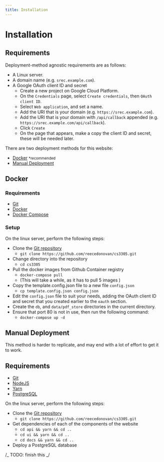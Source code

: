 ```yaml
---
title: Installation
---
```


# Installation

## Requirements

Deployment-method agnostic requirements are as follows:

- A Linux server.
- A domain name (e.g. `srec.example.com`).
- A Google OAuth client ID and secret
  - Create a new project on Google Cloud Platform.
  - On the `Credentials` page, select `Create credentials`, then `OAuth client ID`.
  - Select `Web application`, and set a name.
  - Add the URI that is your domain (e.g. `https://srec.example.com`).
  - Add the URI that is your domain with `/api/callback` appended (e.g. `https://srec.example.com/api/callback`).
  - Click `Create`
  - On the page that appears, make a copy the client ID and secret, these will be needed later.

There are two deployment methods for this website:

- [Docker](#docker) <small>\*recommended</small>
- [Manual Deployment](#manual)

<h2 id="docker">Docker</h2>

### Requirements

- [Git](https://git-scm.com/)
- [Docker](https://www.docker.com/)
- [Docker Compose](https://docs.docker.com/compose/overview/)

### Setup

On the linux server, perform the following steps:

- Clone the [Git repository](https://github.com/reecedonovan/cs3305)
  - `git clone https://github.com/reecedonovan/cs3305.git`
- Change directory into the repository
  - `cd cs3305`
- Pull the docker images from Github Container registry
  - `docker-compose pull`
  - (This will take a while, as it has to pull 5 images )
- Copy the template.config.json file to a new file `config.json`
  - `cp template.config.json config.json`
- Edit the `config.json` file to suit your needs, adding the OAuth client
  ID and secret that you created earlier to the `oauth` section.
- Create the `db`, and `data/pdf_store` directories in the current directory.
- Ensure that port 80 is not in use, then run the following command:
  - `docker-compose up -d`

<h2 id="manual">Manual Deployment</h2>

This method is harder to replicate, and may end with a lot of effort to get it to work.

## Requirements

- [Git](https://git-scm.com/)
- [NodeJS](https://nodejs.org/)
- [Yarn](https://yarnpkg.com/)
- [PostgreSQL](https://www.postgresql.org/)

On the linux server, perform the following steps:

- Clone the [Git repository](https://github.com/reecedonovan/cs3305)
  - `git clone https://github.com/reecedonovan/cs3305.git`
- Get dependencies of each of the components of the website
  - `cd api && yarn && cd ..`
  - `cd ui && yarn && cd ..`
  - `cd docs && yarn && cd ..`
- Deploy a PostgreSQL database

/_
TODO: finish this
_/
